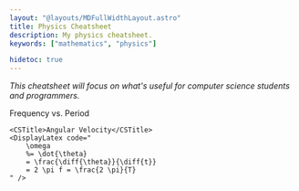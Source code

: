 ```yaml
---
layout: "@layouts/MDFullWidthLayout.astro"
title: Physics Cheatsheet
description: My physics cheatsheet.
keywords: ["mathematics", "physics"]

hidetoc: true
---
```






*This cheatsheet will focus on what's useful for computer science students and programmers.*

<CheatsheetBlock>

<CSFrame>
    <CSTitle>Frequency vs. Period</CSTitle>
    <DisplayLatex code="
        f = \frac{1}{T}
    " />

    <CSTitle>Angular Velocity</CSTitle>
    <DisplayLatex code="
        \omega
        %= \dot{\theta}
        = \frac{\diff{\theta}}{\diff{t}}
        = 2 \pi f = \frac{2 \pi}{T}
    " />
</CSFrame>

</CheatsheetBlock>


